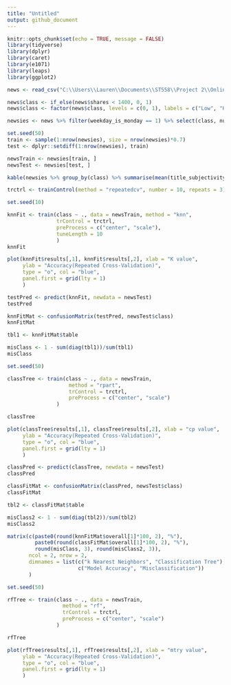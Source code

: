 ```yaml
---
title: "Untitled"
output: github_document
---
```


```r
knitr::opts_chunk$set(echo = TRUE, message = FALSE)
library(tidyverse)
library(dplyr)
library(caret)
library(e1071)
library(leaps)
library(ggplot2)
```


```r
news <- read_csv("C:\\Users\\Lauren\\Documents\\ST558\\Project 2\\OnlineNewsPopularity.csv")

news$class <- if_else(news$shares < 1400, 0, 1)
news$class <- factor(news$class, levels = c(0, 1), labels = c("Low", "High"))

newsies <- news %>% filter(weekday_is_monday == 1) %>% select(class, num_hrefs, num_keywords, kw_max_avg, kw_avg_avg, self_reference_max_shares, LDA_01, LDA_02, LDA_03, title_subjectivity, starts_with("data_"))

set.seed(50)
train <- sample(1:nrow(newsies), size = nrow(newsies)*0.7)
test <- dplyr::setdiff(1:nrow(newsies), train)

newsTrain <- newsies[train, ]
newsTest <- newsies[test, ]
```


```r
kable(newsies %>% group_by(class) %>% summarise(mean(title_subjectivity), mean(num_keywords), mean(num_hrefs)))


```


```r
trctrl <- trainControl(method = "repeatedcv", number = 10, repeats = 3)

set.seed(10)

knnFit <- train(class ~ ., data = newsTrain, method = "knn",
                trControl = trctrl, 
                preProcess = c("center", "scale"),
                tuneLength = 10
                )
knnFit

```

```r
plot(knnFit$results[,1], knnFit$results[,2], xlab = "K value",
     ylab = "Accuracy(Repeated Cross-Validation)", 
     type = "o", col = "blue",
     panel.first = grid(lty = 1)
     )
```


```r
testPred <- predict(knnFit, newdata = newsTest)
testPred
```


```r
knnFitMat <- confusionMatrix(testPred, newsTest$class)
knnFitMat
```


```r
tbl1 <- knnFitMat$table

misClass <- 1 - sum(diag(tbl1))/sum(tbl1)
misClass
```


```r
set.seed(50)

classTree <- train(class ~ ., data = newsTrain,
                    method = "rpart",
                    trControl = trctrl, 
                    preProcess = c("center", "scale")
                )

classTree
```

```r
plot(classTree$results[,1], classTree$results[,2], xlab = "cp value",
     ylab = "Accuracy(Repeated Cross-Validation)", 
     type = "o", col = "blue",
     panel.first = grid(lty = 1)
     )
```

```r
classPred <- predict(classTree, newdata = newsTest)
classPred
```

```r
classFitMat <- confusionMatrix(classPred, newsTest$class)
classFitMat
```


```r
tbl2 <- classFitMat$table

misClass2 <- 1 - sum(diag(tbl2))/sum(tbl2)
misClass2
```


```r
matrix(c(paste0(round(knnFitMat$overall[1]*100, 2), "%"), 
         paste0(round(classFitMat$overall[1]*100, 2), "%"), 
         round(misClass, 3), round(misClass2, 3)), 
       ncol = 2, nrow = 2,
       dimnames = list(c("k Nearest Neighbors", "Classification Tree"), 
                       c("Model Accuracy", "Misclassification"))
       )
```


```r
set.seed(50)

rfTree <- train(class ~ ., data = newsTrain, 
                  method = "rf",
                  trControl = trctrl, 
                  preProcess = c("center", "scale")
                )

rfTree
```


```r
plot(rfTree$results[,1], rfTree$results[,2], xlab = "mtry value",
     ylab = "Accuracy(Repeated Cross-Validation)", 
     type = "o", col = "blue",
     panel.first = grid(lty = 1)
     )
```

